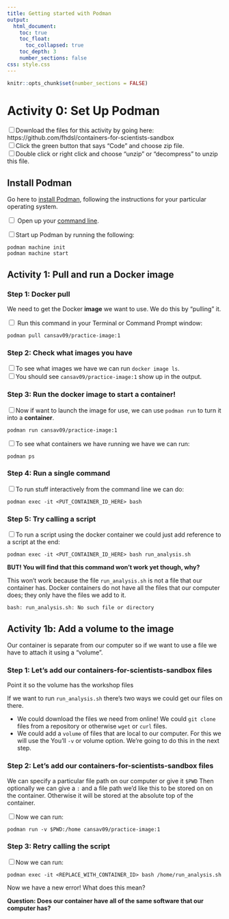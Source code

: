 ```yaml
---
title: Getting started with Podman
output:
  html_document:
    toc: true
    toc_float:
      toc_collapsed: true
    toc_depth: 3
    number_sections: false
css: style.css
---
```

```r
knitr::opts_chunk$set(number_sections = FALSE)
```
# Activity 0: Set Up Podman

<input type="checkbox">Download the files for this activity by going here: https://github.com/fhdsl/containers-for-scientists-sandbox  
<input type="checkbox">Click the green button that says "Code" and choose zip file.  
<input type="checkbox">Double click or right click and choose "unzip" or "decompress" to unzip this file.  

## Install Podman

Go here to [install Podman](https://podman.io/docs/installation), following the instructions for your particular operating system.

<input type="checkbox"> Open up your [command line](https://towardsdatascience.com/a-quick-guide-to-using-command-line-terminal-96815b97b955).

<input type="checkbox">Start up Podman by running the following:

```
podman machine init
podman machine start
```

## Activity 1: Pull and run a Docker image

### Step 1: Docker pull

We need to get the Docker **image** we want to use. We do this by "pulling" it.

<input type="checkbox"> Run this command in your Terminal or Command Prompt window:

```
podman pull cansav09/practice-image:1
```

### Step 2: Check what images you have

<input type="checkbox">To see what images we have we can run `docker image ls`.  
<input type="checkbox">You should see `cansav09/practice-image:1` show up in the output.  

### Step 3: Run the docker image to start a container!

<input type="checkbox">Now if want to launch the image for use, we can use `podman run` to turn it into a **container**. 

```
podman run cansav09/practice-image:1
```

<input type="checkbox">To see what containers we have running we have we can run:

```
podman ps
```

### Step 4: Run a single command

<input type="checkbox">To run stuff interactively from the command line we can do:

```
podman exec -it <PUT_CONTAINER_ID_HERE> bash
```

### Step 5: Try calling a script

<input type="checkbox">To run a script using the docker container we could just add reference to a script at the end:

```
podman exec -it <PUT_CONTAINER_ID_HERE> bash run_analysis.sh
```
**BUT! You will find that this command won't work yet though, why?**

This won't work because the file `run_analysis.sh` is not a file that our container has. Docker containers do not have all the files that our computer does; they only have the files we add to it.

```
bash: run_analysis.sh: No such file or directory
```

## Activity 1b: Add a volume to the image

Our container is separate from our computer so if we want to use a file we have to attach it using a "volume".

### Step 1: Let’s add our containers-for-scientists-sandbox files

Point it so the volume has the workshop files

If we want to run `run_analysis.sh` there's two ways we could get our files on there.

- We could download the files we need from online! We could `git clone` files from a repository or otherwise `wget` or `curl` files.  
- We could add a `volume` of files that are local to our computer. For this we will use the You'll `-v` or volume option. We're going to do this in the next step.  

### Step 2: Let’s add our containers-for-scientists-sandbox files

We can specify a particular file path on our computer or give it `$PWD` Then optionally we can give a `:` and a file path we'd like this to be stored on on the container. Otherwise it will be stored at the absolute top of the container.

<input type="checkbox">Now we can run:
```
podman run -v $PWD:/home cansav09/practice-image:1
```

### Step 3: Retry calling the script

<input type="checkbox">Now we can run:
```
podman exec -it <REPLACE_WITH_CONTAINER_ID> bash /home/run_analysis.sh
```

Now we have a new error! What does this mean?

**Question: Does our container have all of the same software that our computer has?**
